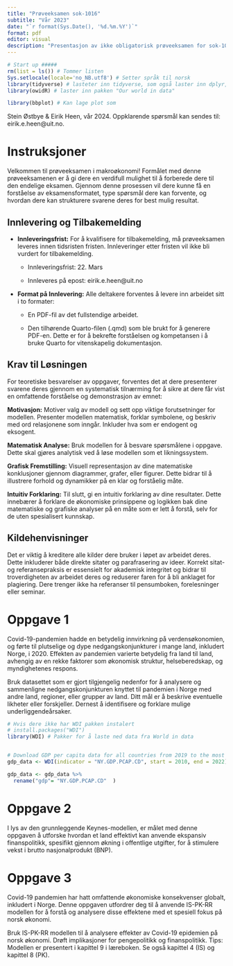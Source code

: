 ---
title: "Prøveeksamen sok-1016"
subtitle: "Vår 2023"
date: "`r format(Sys.Date(), '%d.%m.%Y')`"
format: pdf
editor: visual
description: "Presentasjon av ikke obligatorisk prøveeksamen for sok-1016"
---

```{r Start up, include=FALSE}
# Start up #####
rm(list = ls()) # Tommer listen
Sys.setlocale(locale='no_NB.utf8') # Setter språk til norsk
library(tidyverse) # lasteter inn tidyverse, som også laster inn dplyr, ggplot2, readr og litt til
library(owidR) # laster inn pakken "Our world in data"

library(bbplot) # Kan lage plot som 

```

Stein Østbye & Eirik Heen, vår 2024. Oppklarende spørsmål kan sendes til: eirik.e.heen\@uit.no.

# Instruksjoner

Velkommen til prøveeksamen i makroøkonomi! Formålet med denne prøveeksamenen er å gi dere en verdifull mulighet til å forberede dere til den endelige eksamen. Gjennom denne prosessen vil dere kunne få en forståelse av eksamensformatet, type spørsmål dere kan forvente, og hvordan dere kan strukturere svarene deres for best mulig resultat.

## Innlevering og Tilbakemelding

-   **Innleveringsfrist:** For å kvalifisere for tilbakemelding, må prøveeksamen leveres innen tidsristen fristen. Innleveringer etter fristen vil ikke bli vurdert for tilbakemelding.

    -   Innleveringsfrist: 22. Mars

    -   Innleveres på epost: eirik.e.heen\@uit.no

-   **Format på Innlevering:** Alle deltakere forventes å levere inn arbeidet sitt i to formater:

    -   En PDF-fil av det fullstendige arbeidet.

    -   Den tilhørende Quarto-filen (.qmd) som ble brukt for å generere PDF-en. Dette er for å bekrefte forståelsen og kompetansen i å bruke Quarto for vitenskapelig dokumentasjon.

## **Krav til Løsningen**

For teoretiske besvarelser av oppgaver, forventes det at dere presenterer svarene deres gjennom en systematisk tilnærming for å sikre at dere får vist en omfattende forståelse og demonstrasjon av emnet:

**Motivasjon:** Motiver valg av modell og sett opp viktige forutsetninger for modellen. Presenter modellen matematisk, forklar symbolene, og beskriv med ord relasjonene som inngår. Inkluder hva som er endogent og eksogent. 

**Matematisk Analyse:** Bruk modellen for å besvare spørsmålene i oppgave. Dette skal gjøres analytisk ved å løse modellen som et likningssystem.

**Grafisk Fremstilling:** Visuell representasjon av dine matematiske konklusjoner gjennom diagrammer, grafer, eller figurer. Dette bidrar til å illustrere forhold og dynamikker på en klar og forståelig måte.

**Intuitiv Forklaring:** Til slutt, gi en intuitiv forklaring av dine resultater. Dette innebærer å forklare de økonomiske prinsippene og logikken bak dine matematiske og grafiske analyser på en måte som er lett å forstå, selv for de uten spesialisert kunnskap.

## **Kildehenvisninger**


Det er viktig å kreditere alle kilder dere bruker i løpet av arbeidet deres. Dette inkluderer både direkte sitater og parafrasering av ideer. Korrekt sitat- og referansepraksis er essensielt for akademisk integritet og bidrar til troverdigheten av arbeidet deres og reduserer faren for å bli anklaget for plagiering. Dere trenger ikke ha referanser til pensumboken, forelesninger eller seminar.

# Oppgave 1

Covid-19-pandemien hadde en betydelig innvirkning på verdensøkonomien, og førte til plutselige og dype nedgangskonjunkturer i mange land, inkludert Norge, i 2020. Effekten av pandemien varierte betydelig fra land til land, avhengig av en rekke faktorer som økonomisk struktur, helseberedskap, og myndighetenes respons.

Bruk datasettet som er gjort tilgjengelig nedenfor for å analysere og sammenligne nedgangskonjunkturen knyttet til pandemien i Norge med andre land, regioner, eller grupper av land. Ditt mål er å beskrive eventuelle likheter eller forskjeller. Dernest å identifisere og forklare mulige underliggendeårsaker.


```{r, include=FALSE}
# Hvis dere ikke har WDI pakken instalert
# install.packages("WDI")
library(WDI) # Pakker for å laste ned data fra World in data


# Download GDP per capita data for all countries from 2019 to the most recent year available
gdp_data <- WDI(indicator = "NY.GDP.PCAP.CD", start = 2010, end = 2022)

gdp_data <- gdp_data %>%
  rename("gdp"= "NY.GDP.PCAP.CD"  )


```

# Oppgave 2

I lys av den grunnleggende Keynes-modellen, er målet med denne oppgaven å utforske hvordan et land effektivt kan anvende ekspansiv finanspolitikk, spesifikt gjennom økning i offentlige utgifter, for å stimulere vekst i brutto nasjonalprodukt (BNP).

# Oppgave 3

Covid-19 pandemien har hatt omfattende økonomiske konsekvenser globalt, inkludert i Norge. Denne oppgaven utfordrer deg til å anvende IS-PK-RR modellen for å forstå og analysere disse effektene med et spesiell fokus på norsk økonomi.

Bruk IS-PK-RR modellen til å analysere effekter av Covid-19 epidemien på norsk økonomi. Drøft implikasjoner for pengepolitikk og finanspolitikk. Tips: Modellen er presentert i kapittel 9 i læreboken. Se også kapittel 4 (IS) og kapittel 8 (PK).

